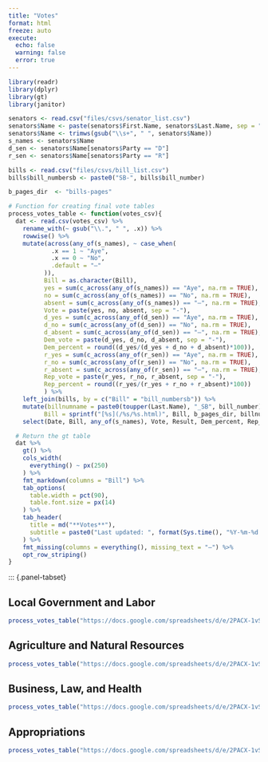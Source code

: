```yaml
---
title: "Votes"
format: html
freeze: auto
execute:
  echo: false
  warning: false
  error: true  
---
```


```r
library(readr)
library(dplyr)
library(gt)
library(janitor)

senators <- read.csv("files/csvs/senator_list.csv")
senators$Name <- paste(senators$First.Name, senators$Last.Name, sep = " ")
senators$Name <- trimws(gsub("\\s+", " ", senators$Name)) 
s_names <- senators$Name
d_sen <- senators$Name[senators$Party == "D"]
r_sen <- senators$Name[senators$Party == "R"]

bills <- read.csv("files/csvs/bill_list.csv")
bills$bill_numbersb <- paste0("SB-", bills$bill_number)

b_pages_dir  <- "bills-pages"

# Function for creating final vote tables
process_votes_table <- function(votes_csv){
  dat <- read.csv(votes_csv) %>%
    rename_with(~ gsub("\\.", " ", .x)) %>%  
    rowwise() %>%
    mutate(across(any_of(s_names), ~ case_when(
            .x == 1 ~ "Aye",
            .x == 0 ~ "No",
            .default = "—"
          )),   
          Bill = as.character(Bill),
          yes = sum(c_across(any_of(s_names)) == "Aye", na.rm = TRUE),
          no = sum(c_across(any_of(s_names)) == "No", na.rm = TRUE),
          absent = sum(c_across(any_of(s_names)) == "—", na.rm = TRUE),
          Vote = paste(yes, no, absent, sep = "-"),
          d_yes = sum(c_across(any_of(d_sen)) == "Aye", na.rm = TRUE),
          d_no = sum(c_across(any_of(d_sen)) == "No", na.rm = TRUE),
          d_absent = sum(c_across(any_of(d_sen)) == "—", na.rm = TRUE),
          Dem_vote = paste(d_yes, d_no, d_absent, sep = "-"),
          Dem_percent = round((d_yes/(d_yes + d_no + d_absent)*100)),
          r_yes = sum(c_across(any_of(r_sen)) == "Aye", na.rm = TRUE),
          r_no = sum(c_across(any_of(r_sen)) == "No", na.rm = TRUE),
          r_absent = sum(c_across(any_of(r_sen)) == "—", na.rm = TRUE),
          Rep_vote = paste(r_yes, r_no, r_absent, sep = "-"),
          Rep_percent = round((r_yes/(r_yes + r_no + r_absent)*100))
          ) %>%
    left_join(bills, by = c("Bill" = "bill_numbersb")) %>%
    mutate(billnumname = paste0(toupper(Last.Name), "_SB", bill_number),
          Bill = sprintf("[%s](/%s/%s.html)", Bill, b_pages_dir, billnumname)) %>%
    select(Date, Bill, any_of(s_names), Vote, Result, Dem_percent, Rep_percent)

  # Return the gt table
  dat %>%
    gt() %>%
    cols_width(
      everything() ~ px(250)  
    ) %>%
    fmt_markdown(columns = "Bill") %>%
    tab_options(
      table.width = pct(90),
      table.font.size = px(14)
    ) %>%
    tab_header(
      title = md("**Votes**"),
      subtitle = paste0("Last updated: ", format(Sys.time(), "%Y-%m-%d %H:%M %Z"))
    ) %>%
    fmt_missing(columns = everything(), missing_text = "—") %>%
    opt_row_striping() 
}

```

::: {.panel-tabset}

## Local Government and Labor

```r

process_votes_table("https://docs.google.com/spreadsheets/d/e/2PACX-1vSWsxVKMyPrvGZW1VFD0_DdTsMmH-dzITniXvWusbbG34FPwj7uWsIDB6B_6Sb5AdK94SbZ75eL0vTT/pub?gid=0&single=true&output=csv") 

```

## Agriculture and Natural Resources

```r

process_votes_table("https://docs.google.com/spreadsheets/d/e/2PACX-1vSWsxVKMyPrvGZW1VFD0_DdTsMmH-dzITniXvWusbbG34FPwj7uWsIDB6B_6Sb5AdK94SbZ75eL0vTT/pub?gid=1077921709&single=true&output=csv")  

```

## Business, Law, and Health

```r

process_votes_table("https://docs.google.com/spreadsheets/d/e/2PACX-1vSWsxVKMyPrvGZW1VFD0_DdTsMmH-dzITniXvWusbbG34FPwj7uWsIDB6B_6Sb5AdK94SbZ75eL0vTT/pub?gid=1971997036&single=true&output=csv")


```

## Appropriations

```r

process_votes_table("https://docs.google.com/spreadsheets/d/e/2PACX-1vSWsxVKMyPrvGZW1VFD0_DdTsMmH-dzITniXvWusbbG34FPwj7uWsIDB6B_6Sb5AdK94SbZ75eL0vTT/pub?gid=578574660&single=true&output=csv")

```